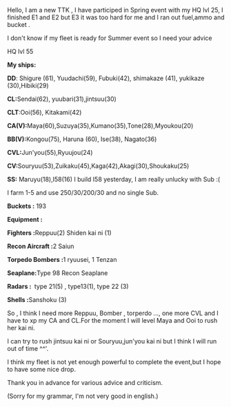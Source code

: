 Hello, I am a new TTK , I have participed in Spring event with my HQ lvl 25, I finished E1 and E2 but E3 it was too hard for me and I ran out fuel,ammo and bucket .

I don't know if my fleet is ready for Summer event so I need your advice

HQ lvl 55

'''My ships:'''

'''DD''': Shigure (61), Yuudachi(59), Fubuki(42), shimakaze (41), yukikaze (30),Hibiki(29)

'''CL: '''Sendai(62), yuubari(31),jintsuu(30)

'''CLT''':Ooi(56), Kitakami(42)

'''CA(V): '''Maya(60),Suzuya(35),Kumano(35),Tone(28),Myoukou(20)

'''BB(V): '''Kongou(75), Haruna (60), Ise(38), Nagato(36)

'''CVL: '''Jun'you(55),Ryuujou(24)

'''CV:'''Souryuu(53),Zuikaku(45),Kaga(42),Akagi(30),Shoukaku(25)

'''SS:''' Maruyu(18),I58(16) I build I58 yesterday, I am really unlucky with Sub :(

I farm 1-5 and use 250/30/200/30 and no single Sub.

'''Buckets :''' 193

'''Equipment :'''

'''Fighters : '''Reppuu(2) Shiden kai ni (1)

'''Recon Aircraft : '''2 Saiun

'''Torpedo Bombers : '''1 ryuusei, 1 Tenzan

'''Seaplane: '''Type 98 Recon Seaplane

'''Radars : ''' type 21(5) , type13(1), type 22 (3)

'''Shells : '''Sanshoku (3)

So , I think I need more Reppuu, Bomber , torperdo ..., one more CVL and I have to xp my CA and CL.For the moment I will level Maya and Ooi to rush her kai ni.

I can try to rush jintsuu kai ni or Souryuu,jun'you kai ni but I think I will run out of time ^^'.

I think my fleet is not yet enough powerful to complete the event,but I hope to have some nice drop.

Thank you in advance for various advice and criticism.

(Sorry for my grammar, I'm not very good in english.)<ac_metadata title="Advice for easy difficulty"> </ac_metadata>